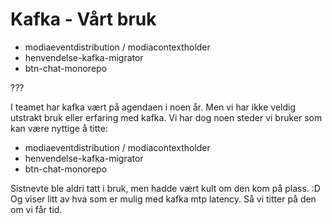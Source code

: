 # Kafka - Vårt bruk

- modiaeventdistribution / modiacontextholder
- henvendelse-kafka-migrator
- btn-chat-monorepo

???

I teamet har kafka vært på agendaen i noen år. Men vi har ikke veldig utstrakt bruk eller erfaring med kafka.
Vi har dog noen steder vi bruker som kan være nyttige å titte:

- modiaeventdistribution / modiacontextholder
- henvendelse-kafka-migrator
- btn-chat-monorepo

Sistnevte ble aldri tatt i bruk, men hadde vært kult om den kom på plass. :D
Og viser litt av hva som er mulig med kafka mtp latency. Så vi titter på den om vi får tid.